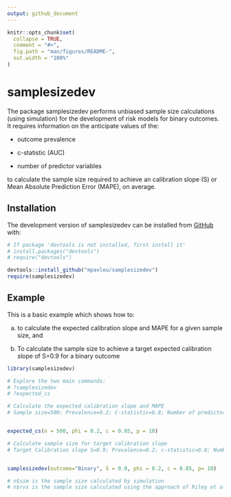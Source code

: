 ```yaml
---
output: github_document
---
```


<!-- README.md is generated from README.Rmd. Please edit that file -->

```r
knitr::opts_chunk$set(
  collapse = TRUE,
  comment = "#>",
  fig.path = "man/figures/README-",
  out.width = "100%"
)
```

# samplesizedev

<!-- badges: start -->
<!-- badges: end -->

The package samplesizedev performs unbiased sample size calculations (using simulation) for the development of risk models for binary outcomes. It requires information on the anticipate values of the:

* outcome prevalence

* c-statistic (AUC)

* number of predictor variables

to calculate the sample size required to achieve an calibration slope (S) or Mean Absolute Prediction Error (MAPE), on average. 


## Installation

The development version of samplesizedev can be installed from [GitHub](https://github.com/) with:

``` r
# If package 'devtools is not installed, first install it'
# install.packages("devtools")
# require("devtools")

devtools::install_github("mpavlou/samplesizedev")
require(samplesizedev)
```

## Example

This is a basic example which shows how to:

a) to calculate the expected calibration slope and MAPE for a given sample size, and 

b) To calculate the sample size to achieve a target expected calibration slope of S=0.9 for a binary outcome

```r
library(samplesizedev)

# Explore the two main commands:
# ?samplesizedev
# ?expected_cs

# Calculate the expected calibration slope and MAPE
# Sample size=500; Prevalence=0.2; C-statistic=0.8; Number of predictors=10; 


expected_cs(n = 500, phi = 0.2, c = 0.85, p = 10)

# Calculate sample size for target calibration slope
# Target Calibration slope S=0.9; Prevalence=0.2; c-statistic=0.8; Number of predictors=10; 


samplesizedev(outcome="Binary", S = 0.9, phi = 0.2, c = 0.85, p= 10)

# n$sim is the sample size calculated by simulation
# n$rvs is the sample size calculated using the approach of Riley et al. (2019) (Criterion 1 - overfitting)

```

